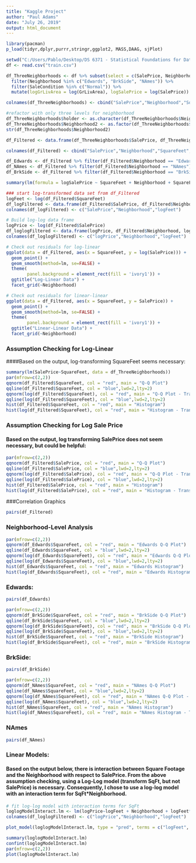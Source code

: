 ```yaml
---
title: "Kaggle Project"
author: "Paul Adams"
date: "July 26, 2019"
output: html_document
---
```


```r
library(pacman)
p_load(tidyr,dplyr,purrr,stringr,ggplot2, MASS,DAAG, sjPlot)
```

```r
setwd("C:/Users/Pablo/Desktop/DS 6371 - Statistical Foundations for Data Science/Kaggle Project")
df <- read.csv("train.csv")
```


```r

df_ThreeNeighborhoods <- df %>% subset(select = c(SalePrice, Neighborhood, GrLivArea, SaleCondition)) %>%
  filter(Neighborhood %in% c("Edwards", "BrkSide", "NAmes")) %>%
  filter(SaleCondition %in% c("Normal")) %>%
  mutate(logGrLivArea = log(GrLivArea), logSalePrice = log(SalePrice))

colnames(df_ThreeNeighborhoods) <- cbind("SalePrice","Neighborhood","SquareFeet","SaleCondition","logSquareFeet", "logSalePrice")

```

```r
#refactor with only three levels for neighborhood
df_ThreeNeighborhoods$holder <- as.character(df_ThreeNeighborhoods$Neighborhood)
df_ThreeNeighborhoods$Neighborhood2 <- as.factor(df_ThreeNeighborhoods$holder)
str(df_ThreeNeighborhoods$Neighborhood2)

df_Filtered <- data.frame(df_ThreeNeighborhoods$SalePrice, df_ThreeNeighborhoods$Neighborhood2, df_ThreeNeighborhoods$SquareFeet, df_ThreeNeighborhoods$SaleCondition, df_ThreeNeighborhoods$logSquareFeet, df_ThreeNeighborhoods$logSalePrice)

colnames(df_Filtered) <- cbind("SalePrice","Neighborhood","SquareFeet","SaleCondition","logGrLivArea", "logSalePrice")

df_Edwards <- df_Filtered %>% filter(df_Filtered$Neighborhood == "Edwards") %>% data.frame()
df_NAmes <- df_Filtered %>% filter(df_Filtered$Neighborhood == "NAmes") %>% data.frame()
df_BrkSide <- df_Filtered %>% filter(df_Filtered$Neighborhood == "BrkSide") %>% data.frame()
```

```r

summary(lm(formula = logSalePrice ~ SquareFeet + Neighborhood + SquareFeet*Neighborhood, data = df_ThreeNeighborhoods))

### start log-transformed data set from df_Filtered
logFeet <- log(df_Filtered$SquareFeet)
df_logFiltered <- data.frame(df_Filtered$SalePrice, df_Filtered$Neighborhood, logFeet)
colnames(df_logFiltered) <- c("SalePrice","Neighborhood","logFeet")

# Build log-log data frame
logPrice <- log(df_Filtered$SalePrice)
df_loglogFiltered <- data.frame(logPrice, df_Filtered$Neighborhood, logFeet)
colnames(df_loglogFiltered) <- c("logPrice","Neighborhood","logFeet")
```
```r
# Check out residuals for log-linear
ggplot(data = df_Filtered, aes(x = SquareFeet, y = log(SalePrice))) +
  geom_point() +
  geom_smooth(method=lm, se=FALSE) +
  theme(
        panel.background = element_rect(fill = 'ivory1')) +
  ggtitle("Log-Linear Data") +
  facet_grid(~Neighborhood)

# Check out residuals for linear-linear
ggplot(data = df_Filtered, aes(x = SquareFeet, y = SalePrice)) +
  geom_point() +
  geom_smooth(method=lm, se=FALSE) +
  theme(
        panel.background = element_rect(fill = 'ivory1')) +
  ggtitle("Linear-Linear Data") +
  facet_grid(~Neighborhood)
```

### Assumption Checking for Log-Linear
####Based on the output, log-transforming SquareFeet seems necessary:
```r
summary(lm(SalePrice~SquareFeet, data = df_ThreeNeighborhoods))
par(mfrow=c(2,2))
qqnorm(df_Filtered$SquareFeet, col = "red", main = "Q-Q Plot")
qqline(df_Filtered$SquareFeet, col = "blue",lwd=2,lty=2)
qqnorm(log(df_Filtered$SquareFeet), col = "red", main = "Q-Q Plot - Transformed")
qqline(log(df_Filtered$SquareFeet), col = "blue",lwd=2,lty=2)
hist(df_Filtered$SquareFeet, col = "red", main = "Histogram")
hist(log(df_Filtered$SquareFeet), col = "red", main = "Histogram - Transformed")
```

### Assumption Checking for Log Sale Price
#### Based on the output, log transforming SalePrice does not seem necessary, but could be helpful:
```r
par(mfrow=c(2,2))
qqnorm(df_Filtered$SalePrice, col = "red", main = "Q-Q Plot")
qqline(df_Filtered$SalePrice, col = "blue",lwd=2,lty=2)
qqnorm(log(df_Filtered$SalePrice), col = "red", main = "Q-Q Plot - Transformed")
qqline(log(df_Filtered$SalePrice), col = "blue",lwd=2,lty=2)
hist(df_Filtered$SalePrice, col = "red", main = "Histogram")
hist(log(df_Filtered$SalePrice), col = "red", main = "Histogram - Transformed")
```

###Correlation Graphics
```r
pairs(df_Filtered)
```

### Neighborhood-Level Analysis
```r
par(mfrow=c(2,2))
qqnorm(df_Edwards$SquareFeet, col = "red", main = "Edwards Q-Q Plot")
qqline(df_Edwards$SquareFeet, col = "blue",lwd=2,lty=2)
qqnorm(log(df_Edwards$SquareFeet), col = "red", main = "Edwards Q-Q Plot - Transformed")
qqline(log(df_Edwards$SquareFeet), col = "blue",lwd=2,lty=2)
hist(df_Edwards$SquareFeet, col = "red", main = "Edwards Histogram")
hist(log(df_Edwards$SquareFeet), col = "red", main = "Edwards Histogram - Transformed")
```

### Edwards:
```r
pairs(df_Edwards)
```

```r
par(mfrow=c(2,2))
qqnorm(df_BrkSide$SquareFeet, col = "red", main = "BrkSide Q-Q Plot")
qqline(df_BrkSide$SquareFeet, col = "blue",lwd=2,lty=2)
qqnorm(log(df_BrkSide$SquareFeet), col = "red", main = "BrkSide Q-Q Plot - Transformed")
qqline(log(df_BrkSide$SquareFeet), col = "blue",lwd=2,lty=2)
hist(df_BrkSide$SquareFeet, col = "red", main = "BrkSide Histogram")
hist(log(df_BrkSide$SquareFeet), col = "red", main = "BrkSide Histogram - Transformed")
```

### BrkSide:
```r
pairs(df_BrkSide)
```

```r
par(mfrow=c(2,2))
qqnorm(df_NAmes$SquareFeet, col = "red", main = "NAmes Q-Q Plot")
qqline(df_NAmes$SquareFeet, col = "blue",lwd=2,lty=2)
qqnorm(log(df_NAmes$SquareFeet), col = "red", main = "NAmes Q-Q Plot - Transformed")
qqline(log(df_NAmes$SquareFeet), col = "blue",lwd=2,lty=2)
hist(df_NAmes$SquareFeet, col = "red", main = "NAmes Histogram")
hist(log(df_NAmes$SquareFeet), col = "red", main = "NAmes Histogram - Transformed")
```

### NAmes
```r
pairs(df_NAmes)
```

### Linear Models:
#### Based on the output below, there is interaction between Square Footage and the Neighborhood with respect to SalePrice. From the above assumption checking, using a Log-Log model (transform SqFt, but not SalePrice) is necessary. Consequently, I chose to use a log-log model with an interaction term for SqFt*Neighborhood.
```r
# fit log-log model with interaction terms for SqFt
loglogModelInteract.lm <- lm(logPrice~logFeet + Neighborhood + logFeet*Neighborhood, data = df_loglogFiltered)
colnames(df_loglogFiltered) <- c("logPrice","Neighborhood","logFeet")

plot_model(loglogModelInteract.lm, type = "pred", terms = c("logFeet", "Neighborhood"), title = "Log-Log Model with Interaction")
```


```r
summary(loglogModelInteract.lm)
confint(loglogModelInteract.lm)
par(mfrow=c(2,2))
plot(loglogModelInteract.lm)
```
